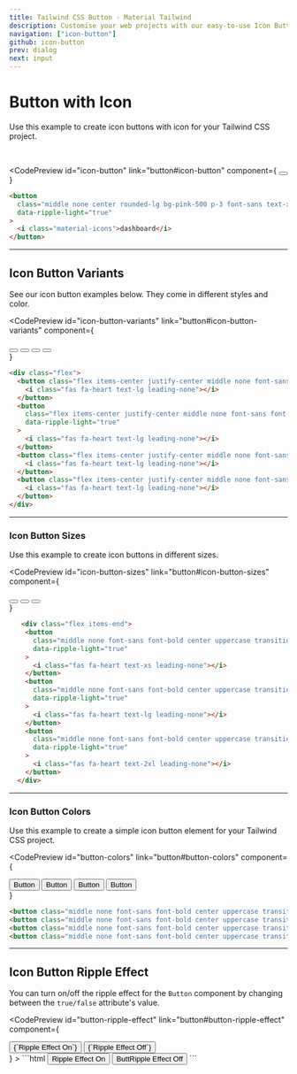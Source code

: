 ```yaml
---
title: Tailwind CSS Button - Material Tailwind
description: Customise your web projects with our easy-to-use Icon Button component for Tailwind CSS using Material Design guidelines.
navigation: ["icon-button"]
github: icon-button
prev: dialog
next: input
---
```


# Button with Icon

Use this example to create icon buttons with icon for your Tailwind CSS project.

<br />

<CodePreview
  id="icon-button"
  link="button#icon-button"
  component={
    <button
      className="flex item-center justify-center middle none center rounded-lg bg-pink-500 p-3 font-sans text-xs font-bold uppercase text-white shadow-md shadow-pink-500/20 transition-all hover:shadow-lg hover:shadow-pink-500/40 focus:opacity-[0.85] focus:shadow-none active:opacity-[0.85] active:shadow-none disabled:pointer-events-none disabled:opacity-50 disabled:shadow-none"
      data-ripple-light="true"
    >
      <i className="fas fa-heart text-lg leading-none"></i>
    </button>
  }
>
  ```html
  <button
    class="middle none center rounded-lg bg-pink-500 p-3 font-sans text-xs font-bold uppercase text-white shadow-md shadow-pink-500/20 transition-all hover:shadow-lg hover:shadow-pink-500/40 focus:opacity-[0.85] focus:shadow-none active:opacity-[0.85] active:shadow-none disabled:pointer-events-none disabled:opacity-50 disabled:shadow-none"
    data-ripple-light="true"
  >
    <i class="material-icons">dashboard</i>
  </button>
  ```
</CodePreview>

---

## Icon Button Variants

See our icon button examples below. They come in different styles and color.

<CodePreview
  id="icon-button-variants"
  link="button#icon-button-variants"
  component={
    <div className="flex">
      <button className="flex items-center justify-center middle none font-sans font-bold center uppercase transition-all disabled:opacity-50 disabled:shadow-none disabled:pointer-events-none text-xs p-3 rounded-lg bg-pink-500 text-white shadow-md shadow-pink-500/20 hover:shadow-lg hover:shadow-pink-500/40 focus:opacity-[0.85] focus:shadow-none active:opacity-[0.85] active:shadow-none mr-4" data-ripple-light="true">
        <i className="fas fa-heart text-lg leading-none"></i>
      </button>
      <button
        className="flex items-center justify-center middle none font-sans font-bold center uppercase transition-all disabled:opacity-50 disabled:shadow-none disabled:pointer-events-none text-xs p-3 rounded-lg bg-gradient-to-tr from-pink-600 to-pink-400 text-white shadow-md shadow-pink-500/20 hover:shadow-lg hover:shadow-pink-500/40 active:opacity-[0.85] mr-4"
        data-ripple-light="true"
      >
        <i className="fas fa-heart text-lg leading-none"></i>
      </button>
      <button className="flex items-center justify-center middle none font-sans font-bold center uppercase transition-all disabled:opacity-50 disabled:shadow-none disabled:pointer-events-none text-xs p-3 rounded-lg border border-pink-500 text-pink-500 hover:opacity-75 focus:ring focus:ring-pink-200 active:opacity-[0.85] mr-3" data-ripple-dark="true">
        <i className="fas fa-heart text-lg leading-none"></i>
      </button>
      <button className="flex items-center justify-center middle none font-sans font-bold center uppercase transition-all disabled:opacity-50 disabled:shadow-none disabled:pointer-events-none text-xs p-3 rounded-lg text-pink-500 hover:bg-pink-500/10 active:bg-pink-500/30" data-ripple-dark="true">
        <i className="fas fa-heart text-lg leading-none"></i>
      </button>
    </div>
  }
>
  ```html
  <div class="flex">
    <button class="flex items-center justify-center middle none font-sans font-bold center uppercase transition-all disabled:opacity-50 disabled:shadow-none disabled:pointer-events-none text-xs p-3 rounded-lg bg-pink-500 text-white shadow-md shadow-pink-500/20 hover:shadow-lg hover:shadow-pink-500/40 focus:opacity-[0.85] focus:shadow-none active:opacity-[0.85] active:shadow-none mr-4" data-ripple-light="true">
      <i class="fas fa-heart text-lg leading-none"></i>
    </button>
    <button
      class="flex items-center justify-center middle none font-sans font-bold center uppercase transition-all disabled:opacity-50 disabled:shadow-none disabled:pointer-events-none text-xs p-3 rounded-lg bg-gradient-to-tr from-pink-600 to-pink-400 text-white shadow-md shadow-pink-500/20 hover:shadow-lg hover:shadow-pink-500/40 active:opacity-[0.85] mr-4"
      data-ripple-light="true"
    >
      <i class="fas fa-heart text-lg leading-none"></i>
    </button>
    <button class="flex items-center justify-center middle none font-sans font-bold center uppercase transition-all disabled:opacity-50 disabled:shadow-none disabled:pointer-events-none text-xs p-3 rounded-lg border border-pink-500 text-pink-500 hover:opacity-75 focus:ring focus:ring-pink-200 active:opacity-[0.85] mr-3" data-ripple-dark="true">
      <i class="fas fa-heart text-lg leading-none"></i>
    </button>
    <button class="flex items-center justify-center middle none font-sans font-bold center uppercase transition-all disabled:opacity-50 disabled:shadow-none disabled:pointer-events-none text-xs p-3 rounded-lg text-pink-500 hover:bg-pink-500/10 active:bg-pink-500/30" data-ripple-dark="true">
      <i class="fas fa-heart text-lg leading-none"></i>
    </button>
  </div>
  ```
</CodePreview>

---

### Icon Button Sizes

Use this example to create icon buttons in different sizes.

<CodePreview
  id="icon-button-sizes"
  link="button#icon-button-sizes"
  component={
    <div className="flex items-end">
      <button
        className="middle none font-sans font-bold center uppercase transition-all disabled:opacity-50 disabled:shadow-none disabled:pointer-events-none text-xs w-8 max-w-[32px] h-8 max-h-[32px] rounded-lg bg-pink-500 text-white shadow-md shadow-pink-500/20 hover:shadow-lg hover:shadow-pink-500/40 focus:opacity-[0.85] focus:shadow-none active:opacity-[0.85] active:shadow-none mr-4"
        data-ripple-light="true"
      >
        <i className="fas fa-heart text-xs leading-none"></i>
      </button>
      <button
        className="middle none font-sans font-bold center uppercase transition-all disabled:opacity-50 disabled:shadow-none disabled:pointer-events-none text-xs w-10 max-w-[40px] h-10 max-h-[40px] rounded-lg bg-pink-500 text-white shadow-md shadow-pink-500/20 hover:shadow-lg hover:shadow-pink-500/40 focus:opacity-[0.85] focus:shadow-none active:opacity-[0.85] active:shadow-none mr-4"
        data-ripple-light="true"
      >
        <i className="fas fa-heart text-lg leading-none"></i>
      </button>
      <button
        className="middle none font-sans font-bold center uppercase transition-all disabled:opacity-50 disabled:shadow-none disabled:pointer-events-none text-sm w-12 max-w-[48px] h-12 max-h-[48px] rounded-lg bg-pink-500 text-white shadow-md shadow-pink-500/20 hover:shadow-lg hover:shadow-pink-500/40 focus:opacity-[0.85] focus:shadow-none active:opacity-[0.85] active:shadow-none"
        data-ripple-light="true"
      >
        <i className="fas fa-heart text-2xl leading-none"></i>
      </button>
    </div>
  }
>
  ```html
     <div class="flex items-end">
      <button
        class="middle none font-sans font-bold center uppercase transition-all disabled:opacity-50 disabled:shadow-none disabled:pointer-events-none text-xs w-8 max-w-[32px] h-8 max-h-[32px] rounded-lg bg-pink-500 text-white shadow-md shadow-pink-500/20 hover:shadow-lg hover:shadow-pink-500/40 focus:opacity-[0.85] focus:shadow-none active:opacity-[0.85] active:shadow-none mr-4"
        data-ripple-light="true"
      >
        <i class="fas fa-heart text-xs leading-none"></i>
      </button>
      <button
        class="middle none font-sans font-bold center uppercase transition-all disabled:opacity-50 disabled:shadow-none disabled:pointer-events-none text-xs w-10 max-w-[40px] h-10 max-h-[40px] rounded-lg bg-pink-500 text-white shadow-md shadow-pink-500/20 hover:shadow-lg hover:shadow-pink-500/40 focus:opacity-[0.85] focus:shadow-none active:opacity-[0.85] active:shadow-none mr-4"
        data-ripple-light="true"
      >
        <i class="fas fa-heart text-lg leading-none"></i>
      </button>
      <button
        class="middle none font-sans font-bold center uppercase transition-all disabled:opacity-50 disabled:shadow-none disabled:pointer-events-none text-sm w-12 max-w-[48px] h-12 max-h-[48px] rounded-lg bg-pink-500 text-white shadow-md shadow-pink-500/20 hover:shadow-lg hover:shadow-pink-500/40 focus:opacity-[0.85] focus:shadow-none active:opacity-[0.85] active:shadow-none"
        data-ripple-light="true"
      >
        <i class="fas fa-heart text-2xl leading-none"></i>
      </button>
    </div>
  ```
</CodePreview>

---

### Icon Button Colors

Use this example to create a simple icon button element for your Tailwind CSS project.

<CodePreview
  id="button-colors"
  link="button#button-colors"
  component={
    <div className="flex items-end">
      <button className="middle none font-sans font-bold center uppercase transition-all disabled:opacity-50 disabled:shadow-none disabled:pointer-events-none text-xs py-3 px-6 rounded-lg bg-blue-500 text-white shadow-md shadow-blue-500/20 hover:shadow-lg hover:shadow-blue-500/40 focus:opacity-[0.85] focus:shadow-none active:opacity-[0.85] active:shadow-none mr-4" data-ripple-light="true">Button</button>
      <button className="middle none font-sans font-bold center uppercase transition-all disabled:opacity-50 disabled:shadow-none disabled:pointer-events-none text-xs py-3 px-6 rounded-lg bg-red-500 text-white shadow-md shadow-red-500/20 hover:shadow-lg hover:shadow-red-500/40 focus:opacity-[0.85] focus:shadow-none active:opacity-[0.85] active:shadow-none mr-4" data-ripple-light="true">Button</button>
      <button className="middle none font-sans font-bold center uppercase transition-all disabled:opacity-50 disabled:shadow-none disabled:pointer-events-none text-xs py-3 px-6 rounded-lg bg-green-500 text-white shadow-md shadow-green-500/20 hover:shadow-lg hover:shadow-green-500/40 focus:opacity-[0.85] focus:shadow-none active:opacity-[0.85] active:shadow-none mr-4" data-ripple-light="true">Button</button>
      <button className="middle none font-sans font-bold center uppercase transition-all disabled:opacity-50 disabled:shadow-none disabled:pointer-events-none text-xs py-3 px-6 rounded-lg bg-orange-500 text-white shadow-md shadow-orange-500/20 hover:shadow-lg hover:shadow-orange-500/40 focus:opacity-[0.85] focus:shadow-none active:opacity-[0.85] active:shadow-none" data-ripple-light="true">Button</button>
    </div>
  }
>
  ```html
  <button class="middle none font-sans font-bold center uppercase transition-all disabled:opacity-50 disabled:shadow-none disabled:pointer-events-none text-xs py-3 px-6 rounded-lg bg-blue-500 text-white shadow-md shadow-blue-500/20 hover:shadow-lg hover:shadow-blue-500/40 focus:opacity-[0.85] focus:shadow-none active:opacity-[0.85] active:shadow-none mr-4" data-ripple-light="true">Button</button>
  <button class="middle none font-sans font-bold center uppercase transition-all disabled:opacity-50 disabled:shadow-none disabled:pointer-events-none text-xs py-3 px-6 rounded-lg bg-red-500 text-white shadow-md shadow-red-500/20 hover:shadow-lg hover:shadow-red-500/40 focus:opacity-[0.85] focus:shadow-none active:opacity-[0.85] active:shadow-none mr-4" data-ripple-light="true">Button</button>
  <button class="middle none font-sans font-bold center uppercase transition-all disabled:opacity-50 disabled:shadow-none disabled:pointer-events-none text-xs py-3 px-6 rounded-lg bg-green-500 text-white shadow-md shadow-green-500/20 hover:shadow-lg hover:shadow-green-500/40 focus:opacity-[0.85] focus:shadow-none active:opacity-[0.85] active:shadow-none mr-4" data-ripple-light="true">Button</button>
  <button class="middle none font-sans font-bold center uppercase transition-all disabled:opacity-50 disabled:shadow-none disabled:pointer-events-none text-xs py-3 px-6 rounded-lg bg-orange-500 text-white shadow-md shadow-orange-500/20 hover:shadow-lg hover:shadow-orange-500/40 focus:opacity-[0.85] focus:shadow-none active:opacity-[0.85] active:shadow-none" data-ripple-light="true">Button</button>
  ```
</CodePreview>

---

## Icon Button Ripple Effect

You can turn on/off the ripple effect for the <Code>Button</Code> component by changing between the <Code>true/false</Code> attribute's value.

<CodePreview
  id="button-ripple-effect"
  link="button#button-ripple-effect"
  component={
  <div className="flex">
    <button className="middle none font-sans font-bold center uppercase transition-all disabled:opacity-50 disabled:shadow-none disabled:pointer-events-none text-xs py-3 px-6 rounded-lg bg-pink-500 text-white shadow-md shadow-pink-500/20 hover:shadow-lg hover:shadow-pink-500/40 focus:opacity-[0.85] focus:shadow-none active:opacity-[0.85] active:shadow-none mr-3" data-ripple-light="true">
      {`Ripple Effect On`}
    </button>
    <button className="middle none font-sans font-bold center uppercase transition-all disabled:opacity-50 disabled:shadow-none disabled:pointer-events-none text-xs py-3 px-6 rounded-lg bg-pink-500 text-white shadow-md shadow-pink-500/20 hover:shadow-lg hover:shadow-pink-500/40 focus:opacity-[0.85] focus:shadow-none active:opacity-[0.85] active:shadow-none" data-ripple-light="false">
      {`Ripple Effect Off`}
    </button>
  </div> 
  }
>
  ```html
  <button class="middle none font-sans font-bold center uppercase transition-all disabled:opacity-50 disabled:shadow-none disabled:pointer-events-none text-xs py-3 px-6 rounded-lg bg-pink-500 text-white shadow-md shadow-pink-500/20 hover:shadow-lg hover:shadow-pink-500/40 focus:opacity-[0.85] focus:shadow-none active:opacity-[0.85] active:shadow-none" data-ripple-light="true">Ripple Effect On</button>
  <button class="middle none font-sans font-bold center uppercase transition-all disabled:opacity-50 disabled:shadow-none disabled:pointer-events-none text-xs py-3 px-6 rounded-lg bg-pink-500 text-white shadow-md shadow-pink-500/20 hover:shadow-lg hover:shadow-pink-500/40 focus:opacity-[0.85] focus:shadow-none active:opacity-[0.85] active:shadow-none" data-ripple-light="false">ButtRipple Effect Off</button>
  ```
</CodePreview>